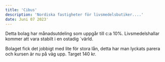```yaml
---
title: 'Cibus'
description: 'Nordiska fastigheter för livsmedelsbutiker....'
date: Juni 07 2023'
---
```


Detta bolag har månadsutdeling som uppgår till c:a 10%. Livsmedelshallar kommer att vara stabilt i en ostadig ´värld.

Bolaget fick det jobbigt med lite för stora lån, detta har man lyckats parera och kursen är nu på väg upp. Target 140 kr.
